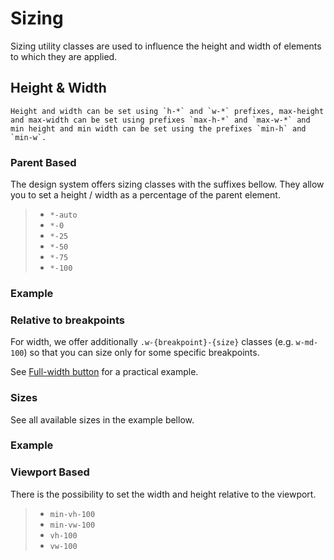 
<Meta of={SizingStories} />

# Sizing

<div className="lead">
  Sizing utility classes are used to influence the height and width of elements to which they are
  applied.
</div>

## Height & Width

    Height and width can be set using `h-*` and `w-*` prefixes, max-height and max-width can be set using prefixes `max-h-*` and `max-w-*` and min height and min width can be set using the prefixes `min-h` and `min-w`.

### Parent Based

The design system offers sizing classes with the suffixes bellow. They allow you to set a height / width as a percentage of the parent element.

> - `*-auto`
> - `*-0`
> - `*-25`
> - `*-50`
> - `*-75`
> - `*-100`

### Example

<Canvas sourceState="shown" of={SizingStories.SizesPercent} />
<div className="hide-col-default">
  <Controls of={SizingStories.SizesPercent} />
</div>

### Relative to breakpoints

For width, we offer additionally `.w-{breakpoint}-{size}` classes (e.g. `w-md-100`) so that you can size only for some specific breakpoints.

See <a href="/?path=/docs/eb78afcb-ce92-4990-94b6-6536d5ec6af4--docs#full-width">Full-width button</a> for a practical example.

### Sizes

See all available sizes in the example bellow.

### Example

<Canvas sourceState="shown" of={SizingStories.PxSizes} />
<div className="hide-col-default">
  <Controls of={SizingStories.PxSizes} />
</div>

### Viewport Based

There is the possibility to set the width and height relative to the viewport.

> - `min-vh-100`
> - `min-vw-100`
> - `vh-100`
> - `vw-100`
